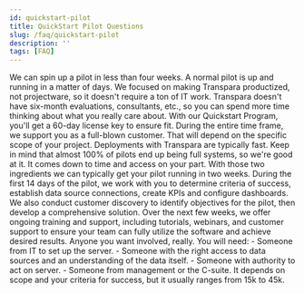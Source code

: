 ```yaml
---
id: quickstart-pilot
title: QuickStart Pilot Questions
slug: /faq/quickstart-pilot
description: ''
tags: [FAQ]
---
```



<SearchWrapper>
  <AccordionGroup>
    <Accordion title="1. How quickly can you spin up a pilot?">
      We can spin up a pilot in less than four weeks.
      A normal pilot is up and running in a matter of days. We focused on making Transpara productized, not projectware, so it doesn't require a ton of IT work. Transpara doesn't have six-month evaluations, consultants, etc., so you can spend more time thinking about what you really care about. 
    </Accordion>
    <Accordion title="2. How long does a pilot normally last?">
      With our Quickstart Program, you'll get a 60-day license key to ensure fit. During the entire time frame, we support you as a full-blown customer.
    </Accordion>
    <Accordion title="3. How quickly can you convert the pilot into a full system deployment?">
      That will depend on the specific scope of your project. Deployments with Transpara are typically fast. Keep in mind that almost 100% of pilots end up being full systems, so we're good at it.
    </Accordion>
    <Accordion title="4. What are the requirements for a pilot?">
      It comes down to time and access on your part. With those two ingredients we can typically get your pilot running in two weeks.
    </Accordion>
    <Accordion title="5. What support do you provide during a pilot?">
      During the first 14 days of the pilot, we work with you to determine criteria of success, establish data source connections, create KPIs and configure dashboards. We also conduct customer discovery to identify objectives for the pilot, then develop a comprehensive solution. Over the next few weeks, we offer ongoing training and support, including tutorials, webinars, and customer support to ensure your team can fully utilize the software and achieve desired results.
    </Accordion>
    <Accordion title="6. Who on our side needs to be involved in scoping a pilot or setting up the system?">
      Anyone you want involved, really. You will need:
      - Someone from IT to set up the server.
      - Someone with the right access to data sources and an understanding of the data itself.
      - Someone with authority to act on server.
      - Someone from management or the C-suite.
    </Accordion>
    <Accordion title="7. What is the normal cost of a pilot and what is included?">
      It depends on scope and your criteria for success, but it usually ranges from 15k to 45k.
    </Accordion>
  </AccordionGroup>
</SearchWrapper>